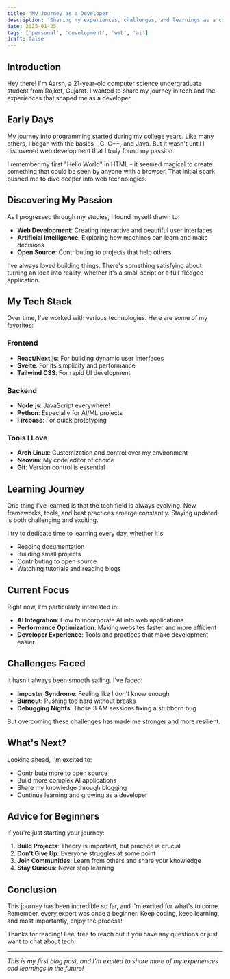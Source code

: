 ```yaml
---
title: 'My Journey as a Developer'
description: 'Sharing my experiences, challenges, and learnings as a computer science student and developer.'
date: 2025-01-25
tags: ['personal', 'development', 'web', 'ai']
draft: false
---
```


## Introduction

Hey there! I'm Aarsh, a 21-year-old computer science undergraduate student from Rajkot, Gujarat. I wanted to share my journey in tech and the experiences that shaped me as a developer.

## Early Days

My journey into programming started during my college years. Like many others, I began with the basics - C, C++, and Java. But it wasn't until I discovered web development that I truly found my passion.

I remember my first "Hello World" in HTML - it seemed magical to create something that could be seen by anyone with a browser. That initial spark pushed me to dive deeper into web technologies.

## Discovering My Passion

As I progressed through my studies, I found myself drawn to:

- **Web Development**: Creating interactive and beautiful user interfaces
- **Artificial Intelligence**: Exploring how machines can learn and make decisions
- **Open Source**: Contributing to projects that help others

I've always loved building things. There's something satisfying about turning an idea into reality, whether it's a small script or a full-fledged application.

## My Tech Stack

Over time, I've worked with various technologies. Here are some of my favorites:

### Frontend
- **React/Next.js**: For building dynamic user interfaces
- **Svelte**: For its simplicity and performance
- **Tailwind CSS**: For rapid UI development

### Backend
- **Node.js**: JavaScript everywhere!
- **Python**: Especially for AI/ML projects
- **Firebase**: For quick prototyping

### Tools I Love
- **Arch Linux**: Customization and control over my environment
- **Neovim**: My code editor of choice
- **Git**: Version control is essential

## Learning Journey

One thing I've learned is that the tech field is always evolving. New frameworks, tools, and best practices emerge constantly. Staying updated is both challenging and exciting.

I try to dedicate time to learning every day, whether it's:
- Reading documentation
- Building small projects
- Contributing to open source
- Watching tutorials and reading blogs

## Current Focus

Right now, I'm particularly interested in:
- **AI Integration**: How to incorporate AI into web applications
- **Performance Optimization**: Making websites faster and more efficient
- **Developer Experience**: Tools and practices that make development easier

## Challenges Faced

It hasn't always been smooth sailing. I've faced:
- **Imposter Syndrome**: Feeling like I don't know enough
- **Burnout**: Pushing too hard without breaks
- **Debugging Nights**: Those 3 AM sessions fixing a stubborn bug

But overcoming these challenges has made me stronger and more resilient.

## What's Next?

Looking ahead, I'm excited to:
- Contribute more to open source
- Build more complex AI applications
- Share my knowledge through blogging
- Continue learning and growing as a developer

## Advice for Beginners

If you're just starting your journey:
1. **Build Projects**: Theory is important, but practice is crucial
2. **Don't Give Up**: Everyone struggles at some point
3. **Join Communities**: Learn from others and share your knowledge
4. **Stay Curious**: Never stop learning

## Conclusion

This journey has been incredible so far, and I'm excited for what's to come. Remember, every expert was once a beginner. Keep coding, keep learning, and most importantly, enjoy the process!

Thanks for reading! Feel free to reach out if you have any questions or just want to chat about tech.

---

*This is my first blog post, and I'm excited to share more of my experiences and learnings in the future!*
